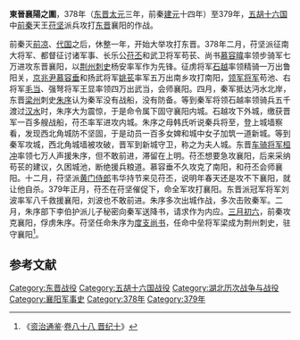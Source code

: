 '''東晉襄陽之圍'''，378年（[[东晋|东晋]][[太元_(东晋)|太元]]三年，前秦[[建元_(前秦)|建元]]十四年）至379年，[[五胡十六国|五胡十六国]]中[[前秦|前秦]]天王[[苻坚|苻坚]]派兵攻打[[东晋|东晋]]襄阳的作战。

前秦灭[[前凉|前凉]]、[[代_(十六国)|代国]]之后，休整一年，开始大举攻打东晋。378年二月，苻坚派征南大将军、都督征讨诸军事、长乐公[[苻丕|苻丕]]和武卫将军苟苌、尚书[[慕容暐|慕容暐]]率领步骑军七万进攻东晋襄阳，以[[荆州|荆州]][[刺史|刺史]]杨安率军作为先锋。征虏将军[[石越|石越]]率领精骑一万出鲁阳关，[[京兆尹|京兆尹]][[慕容垂|慕容垂]]和扬武将军[[姚苌|姚苌]]率军五万出南乡攻打南阳，[[领军将军|领军将军]]苟池、右将军[[毛当|毛当]]、强弩将军王显率领四万出武当，会师襄阳。四月，秦军抵达沔水北岸，东晋[[梁州|梁州]]刺史[[朱序|朱序]]认为秦军没有战船，没有防备。等到秦军将领石越率领骑兵五千渡过[[汉水|汉水]]时，朱序大为震惊，于是命令属下固守襄阳内城。石越攻下外城，缴获晋军一百多艘战船，苻丕率军进攻内城。朱序之母韩氏听说秦兵将至，登上城墙察看，发现西北角城防不坚固，于是动员一百多女婢和城中女子加筑一道新城。等到秦军攻城，西北角城墙被攻破，晋军到新城守卫，称之为夫人城。东晋[[车骑将军|车骑将军]][[桓冲|桓冲]]率领七万人声援朱序，但不敢前进，滞留在上明。苻丕想要急攻襄阳，后来采纳苟苌的建议，久困城池，断绝援兵粮道。慕容垂不久攻克了南阳，和苻丕会师襄阳。十二月，苻坚派[[黄门侍郎|黄门侍郎]]韦华持节来见苻丕，说明年春天还是攻不下襄阳，就让他自杀。379年正月，苻丕在苻坚催促下，命全军攻打襄阳。东晋派冠军将军刘波率军八千救援襄阳，刘波也不敢前进。朱序多次出城作战，多次击败秦军。二月，朱序部下李伯护派儿子秘密向秦军送降书，请求作为内应。[[三月初六|三月初六]]，前秦攻克襄阳，俘虏朱序。苻坚任命朱序为[[度支尚书|度支尚书]]，任命中垒将军梁成为荆州刺史，驻守襄阳<ref>《[[资治通鉴|资治通鉴]]·[[s:資治通鑑/卷088|卷八十八 晋纪十]]》</ref>。
== 参考文献 ==
{{reflist}}

{{DEFAULTSORT:D}}
[[Category:东晋战役|Category:东晋战役]]
[[Category:五胡十六国战役|Category:五胡十六国战役]]
[[Category:湖北历次战争与战役|Category:湖北历次战争与战役]]
[[Category:襄阳军事史|Category:襄阳军事史]]
[[Category:378年|Category:378年]]
[[Category:379年|Category:379年]]